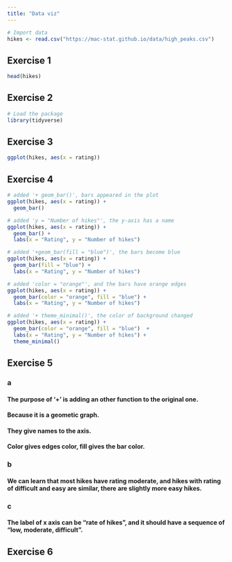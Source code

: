 ```yaml
---
title: "Data viz"
---
```



```r
# Import data
hikes <- read.csv("https://mac-stat.github.io/data/high_peaks.csv")
```


## Exercise 1
```r
head(hikes)
```


## Exercise 2
```r

# Load the package
library(tidyverse)

```


## Exercise 3
```r
ggplot(hikes, aes(x = rating))
```

## Exercise 4
```r
# added '+ geom_bar()', bars appeared in the plot
ggplot(hikes, aes(x = rating)) +
  geom_bar()

# added 'y = "Number of hikes"', the y-axis has a name
ggplot(hikes, aes(x = rating)) +
  geom_bar() +
  labs(x = "Rating", y = "Number of hikes")

# added '+geom_bar(fill = "blue")', the bars become blue
ggplot(hikes, aes(x = rating)) +
  geom_bar(fill = "blue") +
  labs(x = "Rating", y = "Number of hikes")

# added 'color = "orange"', and the bars have orange edges
ggplot(hikes, aes(x = rating)) +
  geom_bar(color = "orange", fill = "blue") +
  labs(x = "Rating", y = "Number of hikes")

# added '+ theme_minimal()', the color of background changed
ggplot(hikes, aes(x = rating)) +
  geom_bar(color = "orange", fill = "blue")  +
  labs(x = "Rating", y = "Number of hikes") +
  theme_minimal()
```

## Exercise 5
### a
#### The purpose of '+' is adding an other function to the original one.
#### Because it is a geometic graph.
#### They give names to the axis.
#### Color gives edges color, fill gives the bar color.

### b
#### We can learn that most hikes have rating moderate, and hikes with rating of difficult and easy are similar, there are slightly more easy hikes.

### c
#### The label of x axis can be "rate of hikes", and it should have a sequence of "low, moderate, difficult".

## Exercise 6














